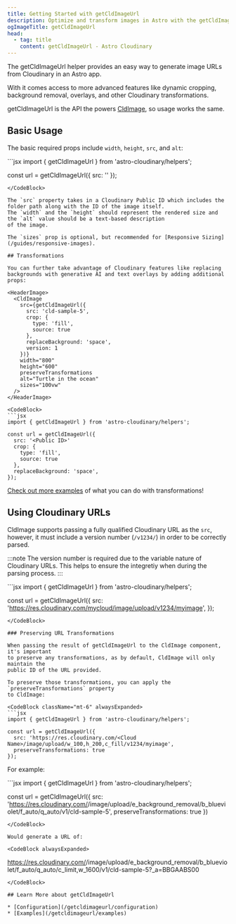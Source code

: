 ```yaml
---
title: Getting Started with getCldImageUrl
description: Optimize and transform images in Astro with the getCldImageUrl component.
ogImageTitle: getCldImageUrl
head:
  - tag: title
    content: getCldImageUrl - Astro Cloudinary
---
```



The getCldImageUrl helper provides an easy way to generate image URLs from Cloudinary in an Astro app.

With it comes access to more advanced features like dynamic cropping, background removal, overlays, and other Cloudinary transformations.

getCldImageUrl is the API the powers [CldImage](/cldimage/basic-usage), so usage works the same.

## Basic Usage

The basic required props include `width`, `height`, `src`, and `alt`:

<HeaderImage>
  <CldImage
    src={getCldImageUrl({
      src: 'cld-sample-5',
      version: 1
    })}
    width="1870"
    height="1250"
    alt="A variety of colorful and appetizing breakfast dishes, including waffles, oatmeal, and fresh fruits, are arranged on a white surface, accompanied by various condiments and utensils."
    sizes="100vw"
  />
</HeaderImage>

<CodeBlock alwaysExpanded>
```jsx
import { getCldImageUrl } from 'astro-cloudinary/helpers';

const url = getCldImageUrl({ src: '<Public ID>' });
```
</CodeBlock>

The `src` property takes in a Cloudinary Public ID which includes the folder path along with the ID of the image itself.
The `width` and the `height` should represent the rendered size and the `alt` value should be a text-based description
of the image.

The `sizes` prop is optional, but recommended for [Responsive Sizing](/guides/responsive-images).

## Transformations

You can further take advantage of Cloudinary features like replacing backgrounds with generative AI and text overlays by adding additional props:

<HeaderImage>
  <CldImage
    src={getCldImageUrl({
      src: 'cld-sample-5',
      crop: {
        type: 'fill',
        source: true
      },
      replaceBackground: 'space',
      version: 1
    })}
    width="800"
    height="600"
    preserveTransformations
    alt="Turtle in the ocean"
    sizes="100vw"
  />
</HeaderImage>

<CodeBlock>
```jsx
import { getCldImageUrl } from 'astro-cloudinary/helpers';

const url = getCldImageUrl({
  src: '<Public ID>'
  crop: {
    type: 'fill',
    source: true
  },
  replaceBackground: 'space',
});
```
</CodeBlock>

[Check out more examples](/getcldimageurl/examples) of what you can do with transformations!

## Using Cloudinary URLs

CldImage supports passing a fully qualified Cloudinary URL as the `src`, however, it
must include a version number (`/v1234/`) in order to be correctly parsed.

:::note
The version number is required due to the variable nature of Cloudinary URLs. This helps
to ensure the integretiy when during the parsing process.
:::

<CodeBlock className="mt-6" alwaysExpanded>
```jsx
import { getCldImageUrl } from 'astro-cloudinary/helpers';

const url = getCldImageUrl({
  src: 'https://res.cloudinary.com/mycloud/image/upload/v1234/myimage',
});
```
</CodeBlock>

### Preserving URL Transformations

When passing the result of getCldImageUrl to the CldImage component, it's important
to preserve any transformations, as by default, CldImage will only maintain the
public ID of the URL provided.

To preserve those transformations, you can apply the `preserveTransformations` property
to CldImage:

<CodeBlock className="mt-6" alwaysExpanded>
```jsx
import { getCldImageUrl } from 'astro-cloudinary/helpers';

const url = getCldImageUrl({
  src: 'https://res.cloudinary.com/<Cloud Name>/image/upload/w_100,h_200,c_fill/v1234/myimage',
  preserveTransformations: true
});
```
</CodeBlock>

For example:

<HeaderImage>
  <CldImage
    src={getCldImageUrl({
      src: 'https://res.cloudinary.com/astro-cloudinary/image/upload/e_background_removal/b_blueviolet/f_auto/q_auto/v1/cld-sample-5'
    })}
    width="800"
    height="600"
    preserveTransformations
    alt="test"
  />
</HeaderImage>

<CodeBlock alwaysExpanded>
```jsx
import { getCldImageUrl } from 'astro-cloudinary/helpers';

const url = getCldImageUrl({
  src: 'https://res.cloudinary.com/<Cloud Name>/image/upload/e_background_removal/b_blueviolet/f_auto/q_auto/v1/cld-sample-5',
  preserveTransformations: true
})
```
</CodeBlock>

Would generate a URL of:

<CodeBlock alwaysExpanded>
```
https://res.cloudinary.com/<Cloud Name>/image/upload/e_background_removal/b_blueviolet/f_auto/q_auto/c_limit,w_1600/v1/cld-sample-5?_a=BBGAABS00
```
</CodeBlock>

## Learn More about getCldImageUrl

* [Configuration](/getcldimageurl/configuration)
* [Examples](/getcldimageurl/examples)
